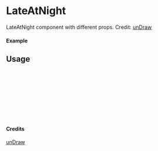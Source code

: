 
<Meta of={LateAtNight} title="unDraw/LateAtNight" />

# LateAtNight

LateAtNight component with different props.
Credit: [unDraw](https://undraw.co/illustrations)

#### Example

<Canvas of={LateAtNight.Primary} />

## Usage

```ts
import { LateAtNight } from "yadl-ui";

const Example = () => {
  return (
      <LateAtNight />
  );
};

export default Example;
```

#### Credits
[unDraw](https://undraw.co/illustrations)
